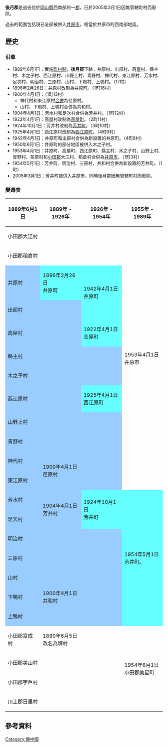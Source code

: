 {{日本郡 (廢除)
| 郡 = 後月郡
| 日文原名 = 後月郡
| 平假名 = しつきぐん
| 羅馬字拼音 = Shitsuki-gun
| 地圖 = 
| 廢除時間 = 2005年3月1日
| 廢除理由 = 無管轄町村
| 廢除時處置 = '''後月郡''' → [[井原市|井原市]]
| 現在郡 = 井原市
| 都道府縣 = 岡山縣
| 編號 = 
| 町 = 1
| 村 =
| 經度 = 
| 緯度 = 
| 註記 = 
|}}
'''後月郡'''是過去位於[[岡山縣|岡山縣]]西南部的一[[郡|郡]]，已於2005年3月1日因無管轄町村而廢除。

過去的範圍包括現已全部被併入[[井原市|井原市]]，相當於井原市的西南部地區。

==歷史==

===沿革===
* 1889年6月1日：實施[[町村制|町村制]]，'''後月郡'''下轄：井原村、出部村、高屋村、縣主村、木之子村、西江原村、山野上村、青野村、神代村、東江原村、芳水村、足次村、明治村、三原村、山村、下鴨村、上鴨村。（17村）
* 1896年2月26日：井原村改制為[[井原町|井原町]]。（1町16村）
* 1900年4月1日：（1町13村）
** 神代村和東江原村[[市町村合併|合併]]為荏原村。
** 山村、下鴨村、上鴨村合併為共和村。
* 1904年4月1日：芳水村和足次村合併為芳井村。（1町12村）
* 1922年4月1日：高屋村改制為[[高屋町|高屋町]]。（2町11村）
* 1924年10月1日：芳井村改制為[[芳井町|芳井町]]。（3町10村）
* 1925年4月1日：西江原村改制為[[西江原町|西江原町]]。（4町9村）
* 1942年4月1日：井原町和出部村合併為新設置的井原町。（4町8村）
* 1950年6月1日：井原町的部分地區被併入木之子村。
* 1953年4月1日：井原町、高屋町、西江原町、縣主村、木之子村、山野上村、青野村、荏原村和[[小田郡|小田郡]]大江村、稻倉村合併為[[井原市|井原市]]。（1町3村）
* 1954年5月1日：芳井町、明治村、三原村、共和村合併為新設置的芳井町。（1町）
* 2005年3月1日：芳井町被併入井原市，同時後月郡因無管轄町村而廢除。

===變遷表===
{| class="wikitable" style="font-size:x-small"
|-
! 1889年6月1日
! colspan=2 | 1889年 - 1926年
! colspan=2 | 1926年 - 1954年
! 1955年 - 1989年
! 1989年 - 現在
! 現在
|-
| colspan=4 | 小田郡大江村
| rowspan=12 colspan=3 | 1953年4月1日<br>井原市
| rowspan=23 | 井原市
|-
| colspan=4 | 小田郡稻倉村
|-
| style="background-color:#9cf;" | 井原村
| colspan=2 style="background-color:#6ff;" | 1896年2月26日<br>井原町
| rowspan=2 style="background-color:#6ff;" | 1942年4月1日<br>井原町
|-
| colspan=3 style="background-color:#9cf;" | 出部村
|-
| colspan=2 style="background-color:#9cf;" | 高屋村
| colspan=2 style="background-color:#6ff;" | 1922年4月1日<br>高屋町
|-
| colspan=4 style="background-color:#9cf;" | 縣主村
|-
| colspan=4 style="background-color:#9cf;" | 木之子村
|-
| colspan=2 style="background-color:#9cf;" | 西江原村
| colspan=2 style="background-color:#6ff;" | 1925年4月1日<br>西江原町
|-
| colspan=4 style="background-color:#9cf;" | 山野上村
|-
| colspan=4 style="background-color:#9cf;" | 青野村
|-
| style="background-color:#9cf;" | 神代村
| rowspan=2 colspan=3 style="background-color:#9cf;" | 1900年4月1日<br>荏原村
|-
| style="background-color:#9cf;" | 東江原村
|-
| style="background-color:#9cf;" | 芳水村
| rowspan=2 style="background-color:#9cf;" | 1904年4月1日<br>芳井村
| rowspan=2 colspan=2 style="background-color:#6ff;" | 1924年10月1日<br>芳井町
| rowspan=7 colspan=2 style="background-color:#6ff;" | 1954年5月1日<br>芳井町。
| rowspan=11 | 2005年3月1日<br>併入井原市
|-
| style="background-color:#9cf;" | 足次村
|-
| colspan=4 style="background-color:#9cf;" | 明治村
|-
| colspan=4 style="background-color:#9cf;" | 三原村
|-
| style="background-color:#9cf;" | 山村
| rowspan=3 colspan=3 style="background-color:#9cf;" | 1900年4月1日<br>共和村
|-
| style="background-color:#9cf;" | 下鴨村
|-
| style="background-color:#9cf;" | 上鴨村
|-
| 小田郡富成村
| colspan=3 | 1890年6月5日<br>改名為堺村
| rowspan=4 colspan=2 | 1954年6月1日<br>小田郡美星町
|-
| colspan=4 | 小田郡美山村
|-
| colspan=4 | 小田郡宇戶村
|-
| colspan=4 | 川上郡日里村
|}

==參考資料==
{{reflist}}

{{吉備四國的郡}}

{{Authority control}}
[[Category:備中國|Category:備中國]]